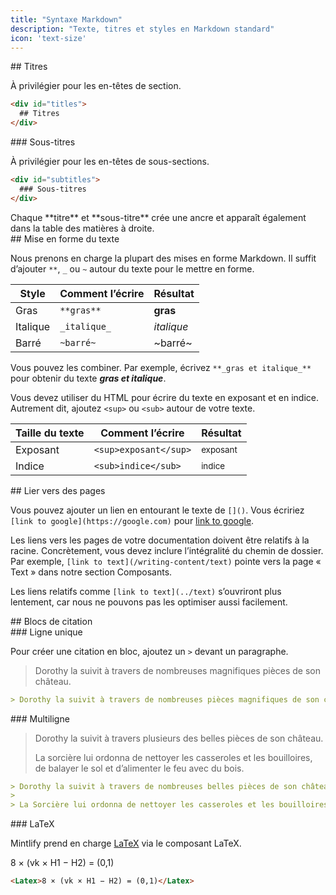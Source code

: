 ```yaml
---
title: "Syntaxe Markdown"
description: "Texte, titres et styles en Markdown standard"
icon: 'text-size'
---
```


<div id="titles">
  ## Titres
</div>

À privilégier pour les en-têtes de section.

```md
<div id="titles">
  ## Titres
</div>

```


<div id="subtitles">
  ### Sous-titres
</div>

À privilégier pour les en-têtes de sous-sections.

```md
<div id="subtitles">
  ### Sous-titres
</div>

```

<Tip>
  Chaque **titre** et **sous-titre** crée une ancre et apparaît également dans la table des matières à droite.
</Tip>


<div id="text-formatting">
  ## Mise en forme du texte
</div>

Nous prenons en charge la plupart des mises en forme Markdown. Il suffit d’ajouter `**`, `_` ou `~` autour du texte pour le mettre en forme.

| Style         | Comment l’écrire    | Résultat          |
| ------------- | ------------------- | ----------------- |
| Gras          | `**gras**`          | **gras**          |
| Italique      | `_italique_`        | _italique_        |
| Barré         | `~barré~`           | ~barré~           |

Vous pouvez les combiner. Par exemple, écrivez `**_gras et italique_**` pour obtenir du texte **_gras et italique_**.

Vous devez utiliser du HTML pour écrire du texte en exposant et en indice. Autrement dit, ajoutez `<sup>` ou `<sub>` autour de votre texte.

| Taille du texte | Comment l’écrire            | Résultat               |
| --------------- | --------------------------- | ---------------------- |
| Exposant        | `<sup>exposant</sup>`       | <sup>exposant</sup>    |
| Indice          | `<sub>indice</sub>`         | <sub>indice</sub>      |

<div id="linking-to-pages">
  ## Lier vers des pages
</div>

Vous pouvez ajouter un lien en entourant le texte de `[]()`. Vous écririez `[link to google](https://google.com)` pour [link to google](https://google.com).

Les liens vers les pages de votre documentation doivent être relatifs à la racine. Concrètement, vous devez inclure l’intégralité du chemin de dossier. Par exemple, `[link to text](/writing-content/text)` pointe vers la page « Text » dans notre section Composants.

Les liens relatifs comme `[link to text](../text)` s’ouvriront plus lentement, car nous ne pouvons pas les optimiser aussi facilement.

<div id="blockquotes">
  ## Blocs de citation
</div>

<div id="singleline">
  ### Ligne unique
</div>

Pour créer une citation en bloc, ajoutez un `>` devant un paragraphe.

> Dorothy la suivit à travers de nombreuses magnifiques pièces de son château.

```md
> Dorothy la suivit à travers de nombreuses pièces magnifiques de son château.
```


<div id="multiline">
  ### Multiligne
</div>

> Dorothy la suivit à travers plusieurs des belles pièces de son château.
>
> La sorcière lui ordonna de nettoyer les casseroles et les bouilloires, de balayer le sol et d’alimenter le feu avec du bois.

```md
> Dorothy la suivit à travers de nombreuses belles pièces de son château.
>
> La Sorcière lui ordonna de nettoyer les casseroles et les bouilloires, de balayer le sol et d’entretenir le feu avec du bois.
```


<div id="latex">
  ### LaTeX
</div>

Mintlify prend en charge [LaTeX](https://www.latex-project.org) via le composant LaTeX.

<Latex>8 × (vk × H1 − H2) = (0,1)</Latex>

```md
<Latex>8 × (vk × H1 − H2) = (0,1)</Latex>
```
